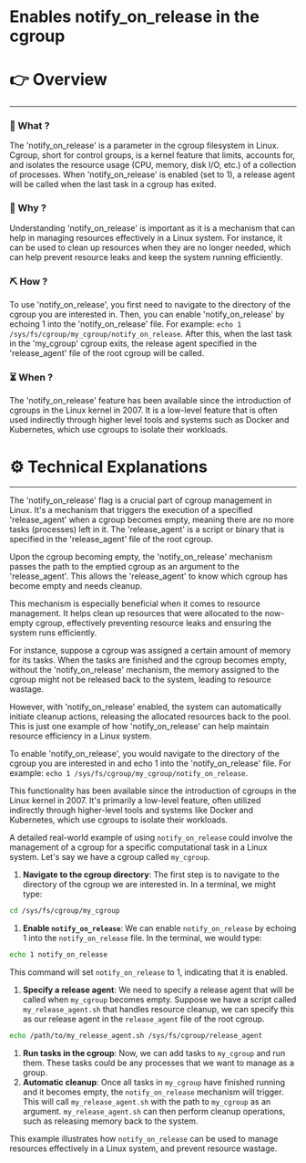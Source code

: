 # Enables notify_on_release in the cgroup


# 👉 Overview

---

### 👀 What ?

The 'notify_on_release' is a parameter in the cgroup filesystem in Linux. Cgroup, short for control groups, is a kernel feature that limits, accounts for, and isolates the resource usage (CPU, memory, disk I/O, etc.) of a collection of processes. When 'notify_on_release' is enabled (set to 1), a release agent will be called when the last task in a cgroup has exited.


### 🧐 Why ?

Understanding 'notify_on_release' is important as it is a mechanism that can help in managing resources effectively in a Linux system. For instance, it can be used to clean up resources when they are no longer needed, which can help prevent resource leaks and keep the system running efficiently.


### ⛏️ How ?

To use 'notify_on_release', you first need to navigate to the directory of the cgroup you are interested in. Then, you can enable 'notify_on_release' by echoing 1 into the 'notify_on_release' file. For example: `echo 1 /sys/fs/cgroup/my_cgroup/notify_on_release`. After this, when the last task in the 'my_cgroup' cgroup exits, the release agent specified in the 'release_agent' file of the root cgroup will be called.


### ⏳ When ?

The 'notify_on_release' feature has been available since the introduction of cgroups in the Linux kernel in 2007. It is a low-level feature that is often used indirectly through higher level tools and systems such as Docker and Kubernetes, which use cgroups to isolate their workloads.


# ⚙️ Technical Explanations

---

The 'notify_on_release' flag is a crucial part of cgroup management in Linux. It's a mechanism that triggers the execution of a specified 'release_agent' when a cgroup becomes empty, meaning there are no more tasks (processes) left in it. The 'release_agent' is a script or binary that is specified in the 'release_agent' file of the root cgroup.

Upon the cgroup becoming empty, the 'notify_on_release' mechanism passes the path to the emptied cgroup as an argument to the 'release_agent'. This allows the 'release_agent' to know which cgroup has become empty and needs cleanup.

This mechanism is especially beneficial when it comes to resource management. It helps clean up resources that were allocated to the now-empty cgroup, effectively preventing resource leaks and ensuring the system runs efficiently.

For instance, suppose a cgroup was assigned a certain amount of memory for its tasks. When the tasks are finished and the cgroup becomes empty, without the 'notify_on_release' mechanism, the memory assigned to the cgroup might not be released back to the system, leading to resource wastage.

However, with 'notify_on_release' enabled, the system can automatically initiate cleanup actions, releasing the allocated resources back to the pool. This is just one example of how 'notify_on_release' can help maintain resource efficiency in a Linux system.

To enable 'notify_on_release', you would navigate to the directory of the cgroup you are interested in and echo 1 into the 'notify_on_release' file. For example: `echo 1 /sys/fs/cgroup/my_cgroup/notify_on_release`.

This functionality has been available since the introduction of cgroups in the Linux kernel in 2007. It's primarily a low-level feature, often utilized indirectly through higher-level tools and systems like Docker and Kubernetes, which use cgroups to isolate their workloads.

A detailed real-world example of using `notify_on_release` could involve the management of a cgroup for a specific computational task in a Linux system. Let's say we have a cgroup called `my_cgroup`.

1. **Navigate to the cgroup directory**: The first step is to navigate to the directory of the cgroup we are interested in. In a terminal, we might type:

```bash
cd /sys/fs/cgroup/my_cgroup

```

1. **Enable `notify_on_release`**: We can enable `notify_on_release` by echoing 1 into the `notify_on_release` file. In the terminal, we would type:

```bash
echo 1 notify_on_release

```

This command will set `notify_on_release` to 1, indicating that it is enabled.

1. **Specify a release agent**: We need to specify a release agent that will be called when `my_cgroup` becomes empty. Suppose we have a script called `my_release_agent.sh` that handles resource cleanup, we can specify this as our release agent in the `release_agent` file of the root cgroup.

```bash
echo /path/to/my_release_agent.sh /sys/fs/cgroup/release_agent

```

1. **Run tasks in the cgroup**: Now, we can add tasks to `my_cgroup` and run them. These tasks could be any processes that we want to manage as a group.
2. **Automatic cleanup**: Once all tasks in `my_cgroup` have finished running and it becomes empty, the `notify_on_release` mechanism will trigger. This will call `my_release_agent.sh` with the path to `my_cgroup` as an argument. `my_release_agent.sh` can then perform cleanup operations, such as releasing memory back to the system.

This example illustrates how `notify_on_release` can be used to manage resources effectively in a Linux system, and prevent resource wastage.

